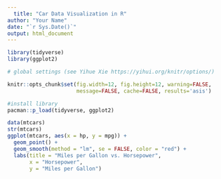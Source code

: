 ```yaml
---
  title: "Car Data Visualization in R"
author: "Your Name"
date: "`r Sys.Date()`"
output: html_document
---
```

  
  
```r

library(tidyverse)
library(ggplot2)

# global settings (see Yihue Xie https://yihui.org/knitr/options/)

knitr::opts_chunk$set(fig.width=12, fig.height=12, warning=FALSE, 
                      message=FALSE, cache=FALSE, results='asis')

```

```r
#install library
pacman::p_load(tidyverse, ggplot2)
```

```r
data(mtcars)
str(mtcars)
ggplot(mtcars, aes(x = hp, y = mpg)) +
  geom_point() +
  geom_smooth(method = "lm", se = FALSE, color = "red") +
  labs(title = "Miles per Gallon vs. Horsepower",
       x = "Horsepower",
       y = "Miles per Gallon")
```